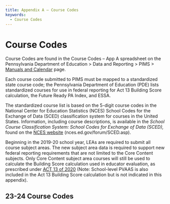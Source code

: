 ```yaml
---
title: Appendix A – Course Codes
keywords:
  - Course Codes
---
```



# Course Codes

Course Codes are found in the Course Codes – App A spreadsheet on the Pennsylvania Department of Education \> Data and Reporting \> PIMS \> [Manuals and Calendar](https://www.education.pa.gov/DataAndReporting/PIMS/ManualsCalendar/Pages/default.aspx) page.

Each course code submitted to PIMS must be mapped to a standardized state course code; the Pennsylvania Department of Education (PDE) lists standardized courses for use in federal reporting for Act 13 Building Score calculation, the Future Ready PA Index, and ESSA.

The standardized course list is based on the 5-digit course codes in the National Center for Education Statistics (NCES) School Codes for the Exchange of Data (SCED) classification system for courses in the United States. Information, including course descriptions, is available in the *School Course Classification System: School Codes for Exchange of Data (SCED),* found on the [NCES website](http://nces.ed.gov/pubsearch/pubsinfo.asp?pubid=2007341) (nces.ed.gov/forum/SCED.asp).

Beginning in the 2019-20 school year, LEAs are required to submit all course subject areas. The new subject area data is required to support new federal reporting requirements that are not limited to the Core Content subjects. Only Core Content subject area courses will still be used to calculate the Building Score calculation used in educator evaluation, as prescribed under [ACT 13 of 2020](https://www.legis.state.pa.us/cfdocs/legis/li/uconsCheck.cfm?yr=2020&sessInd=0&act=13) (Note: School-level PVAAS is also included in the Act 13 Building Score calculation but is not indicated in this appendix).



<div>
<h2>23-24 Course Codes</h2>
<CourseDataTable />
</div>